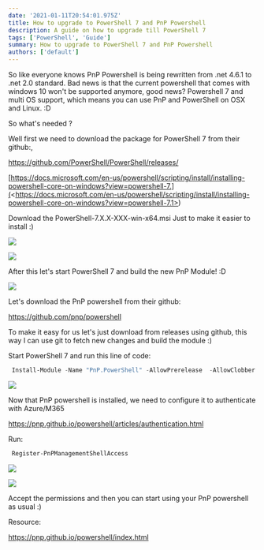 ```yaml
---
date: '2021-01-11T20:54:01.975Z'
title: How to upgrade to PowerShell 7 and PnP Powershell
description: A guide on how to upgrade till PowerShell 7
tags: ['PowerShell', 'Guide']
summary: How to upgrade to PowerShell 7 and PnP Powershell
authors: ['default']
---
```


So like everyone knows PnP Powershell is being rewritten from .net 4.6.1 to .net 2.0 standard. Bad news is that the current powershell that comes with windows 10 won't be supported anymore, good news? Powershell 7 and multi OS support, which means you can use PnP and PowerShell on OSX and Linux. :D

So what's needed ?

Well first we need to download the package for PowerShell 7 from their github:,

<https://github.com/PowerShell/PowerShell/releases/>

[https://docs.microsoft.com/en-us/powershell/scripting/install/installing-powershell-core-on-windows?view=powershell-7.](<[](https://github.com/PowerShell/PowerShell/releases/)https://docs.microsoft.com/en-us/powershell/scripting/install/installing-powershell-core-on-windows?view=powershell-7.1>)

Download the PowerShell-7.X.X-XXX-win-x64.msi Just to make it easier to install :)

![](../assets/powershell-install-1.png)

![](../assets/powershell-install..png)

After this let's start PowerShell 7 and build the new PnP Module! :D

![](../assets/powershell-7.png)

Let's download the PnP powershell from their github:

https://github.com/pnp/powershell

To make it easy for us let's just download from releases using github, this way I can use git to fetch new changes and build the module :)

Start PowerShell 7 and run this line of code:

```powershell
 Install-Module -Name "PnP.PowerShell" -AllowPrerelease  -AllowClobber
```

![](../assets/install-pnppowershell.png)

Now that PnP powershell is installed, we need to configure it to authenticate with Azure/M365

https://pnp.github.io/powershell/articles/authentication.html

Run:

```powershell
 Register-PnPManagementShellAccess
```

![](../assets/loginpromt.png)

![](../assets/permissions-pnp.png)

Accept the permissions and then you can start using your PnP powershell as usual :)

<!--EndFragment-->

Resource:

https://pnp.github.io/powershell/index.html
